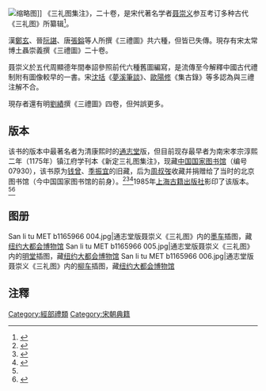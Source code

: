 [[File:San_li_tu_MET_b1165966_003.jpg|缩略图]]]]
《三礼图集注》，二十卷，是宋代著名学者[[聂崇义|聂崇义]]参互考订多种古代《三礼图》所纂辑<ref>{{Cite web |url=http://www.gg-art.com/dictionary/dcontent_b.php?bookid=232&columns=2&bookdetailid=73947&strokes=28 |title=三礼图 |access-date=2012-01-28 |archive-url=https://web.archive.org/web/20160304124531/http://www.gg-art.com/dictionary/dcontent_b.php?bookid=232&columns=2&bookdetailid=73947&strokes=28 |archive-date=2016-03-04 |dead-url=yes }}</ref>。

漢[[鄭玄|鄭玄]]、晉[[阮諶|阮諶]]、唐[[張鎰|張鎰]]等人所撰《三禮圖》共六種，但皆已失傳。現存有宋太常博土聶崇義撰《三禮圖》二十卷。

聂崇义於五代周顯德年間奉詔參照前代六種舊圖編寫，是流傳至今解釋中國古代禮制附有圖像較早的一書。宋[[沈括|沈括]]《[[夢溪筆談|夢溪筆談]]》、[[歐陽修|歐陽修]]《集古錄》等多認為與三禮注解不合。

現存者還有明[[劉績|劉績]]撰《三禮圖》四卷，但舛誤更多。

==版本==
该书的版本中最著名者为清康熙时的[[通志堂|通志堂]]版，但目前现存最早者为南宋孝宗淳熙二年（1175年）镇江府学刊本《新定三礼图集注》，现藏[[中国国家图书馆|中国国家图书馆]]（编号07930），该书原为[[钱曾|钱曾]]、[[季振宜|季振宜]]的旧藏，后为[[周叔弢|周叔弢]]收藏并捐赠给了当时的北京图书馆（今中国国家图书馆的前身）。<ref name="rhyton">{{cite book |author1=杨瑾 |title=汉唐文物与中外文化交流 上 |date=2018.12 |publisher=陕西人民出版社 |location=西安 |isbn=7-224-12904-5 |pages=262-263}}</ref><ref name="qiao_ye">{{cite book |author1=乔秀岩 |author2=叶纯芳 |title=文献学读书记 |date=2018.09 |publisher=上海三联书店 |location=上海 |isbn=978-7-108-06160-7 |pages=456-457}}</ref><ref>{{cite web |author1=史睿 |title=从藏书家到史学家——周叔弢、周一良父子的藏书、读书与著书 |url=https://www.sohu.com/a/110295198_354546 |publisher=文汇报 |access-date=2022-05-08 |archive-date=2022-05-08 |archive-url=https://web.archive.org/web/20220508162706/https://www.sohu.com/a/110295198_354546 }}</ref>1985年[[上海古籍出版社|上海古籍出版社]]影印了该版本。<ref name="rhyton" /><ref>{{cite book |title=新订三礼图 |date=1985 |publisher=上海古籍出版社 |location=上海}}</ref>
{{Wikisource|析城鄭氏家塾重校三禮圖 (四部叢刊本)}}
{{Wikisource|三禮圖集注_(四庫全書本)}}

==图册==
<gallery>
San li tu MET b1165966 004.jpg|通志堂版聂崇义《三礼图》内的[[墨车|墨车]]插图，藏[[纽约大都会博物馆|纽约大都会博物馆]]
San li tu MET b1165966 005.jpg|通志堂版聂崇义《三礼图》内的[[明堂|明堂]]插图，藏[[纽约大都会博物馆|纽约大都会博物馆]]
San li tu MET b1165966 006.jpg|通志堂版聂崇义《三礼图》内的[[柳车|柳车]]插图，藏[[纽约大都会博物馆|纽约大都会博物馆]]
</gallery>

== 注釋 ==
{{reflist|}}

{{refend}}
[[Category:經部禮類|Category:經部禮類]]
[[Category:宋朝典籍|Category:宋朝典籍]]